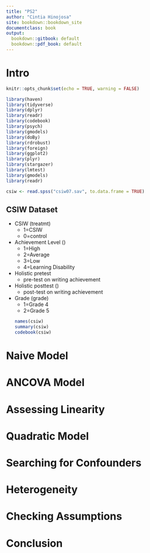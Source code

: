 ```yaml
---
title: "PS2"
author: "Cintia Hinojosa"
site: bookdown::bookdown_site
documentclass: book
output:
  bookdown::gitbook: default
  bookdown::pdf_book: default
---
```


# Intro

```r
knitr::opts_chunk$set(echo = TRUE, warning = FALSE)
```

```r
library(haven)
library(tidyverse)
library(dplyr)
library(readr)
library(codebook)
library(psych)
library(gmodels)
library(doBy)
library(rdrobust)
library(foreign)
library(ggplot2)
library(plyr)
library(stargazer)
library(lmtest)
library(gmodels)
library(readr)
```

```r
csiw <- read.spss("csiw07.sav", to.data.frame = TRUE)
```

## CSIW Dataset
- CSIW (treatmt)
    - 1=CSIW
    - 0=control
- Achievement Level ()
    - 1=High
    - 2=Average
    - 3=Low
    - 4=Learning Disability 
- Holistic pretest 
    - pre-test on writing achievement
- Holistic posttest ()
    - post-test on writing achievement
- Grade (grade)
    - 1=Grade 4
    - 2=Grade 5
```r

names(csiw)
summary(csiw)
codebook(csiw)
```

# Naive Model

# ANCOVA Model

# Assessing Linearity

# Quadratic Model

# Searching for Confounders

# Heterogeneity

# Checking Assumptions

# Conclusion

